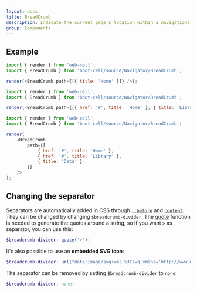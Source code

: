 ---
layout: docs
title: BreadCrumb
description: Indicate the current page's location within a navigational hierarchy that automatically adds separators via CSS.
group: Components
---



## Example

<Example>
    <BreadCrumb path={[{ title: 'Home' }]} />
</Example>

```JavaScript
import { render } from 'web-cell';
import { BreadCrumb } from 'boot-cell/source/Navigator/BreadCrumb';

render(<BreadCrumb path={[{ title: 'Home' }]} />);
```

<Example>
    <BreadCrumb path={[{ href: '#', title: 'Home' }, { title: 'Library' }]} />
</Example>

```JavaScript
import { render } from 'web-cell';
import { BreadCrumb } from 'boot-cell/source/Navigator/BreadCrumb';

render(<BreadCrumb path={[{ href: '#', title: 'Home' }, { title: 'Library' }]} />);
```

<Example>
    <BreadCrumb
        path={[
            { href: '#', title: 'Home' },
            { href: '#', title: 'Library' },
            { title: 'Data' }
        ]}
    />
</Example>

```JavaScript
import { render } from 'web-cell';
import { BreadCrumb } from 'boot-cell/source/Navigator/BreadCrumb';

render(
    <BreadCrumb
        path={[
            { href: '#', title: 'Home' },
            { href: '#', title: 'Library' },
            { title: 'Data' }
        ]}
    />
);
```

## Changing the separator

Separators are automatically added in CSS through [`::before`][1] and [`content`][2].
They can be changed by changing `$breadcrumb-divider`.
The [quote][3] function is needed to generate the quotes around a string,
so if you want `>` as separator, you can use this:

```scss
$breadcrumb-divider: quote('>');
```

It's also possible to use an **embedded SVG icon**:

```scss
$breadcrumb-divider: url("data:image/svg+xml,%3Csvg xmlns='http://www.w3.org/2000/svg' width='8' height='8'%3E%3Cpath d='M2.5 0L1 1.5 3.5 4 1 6.5 2.5 8l4-4-4-4z' fill='currentColor'/%3E%3C/svg%3E");
```

The separator can be removed by setting `$breadcrumb-divider` to `none`:

```scss
$breadcrumb-divider: none;
```

[1]: https://developer.mozilla.org/en-US/docs/Web/CSS/::before
[2]: https://developer.mozilla.org/en-US/docs/Web/CSS/content
[3]: https://sass-lang.com/documentation/functions/string#quote
